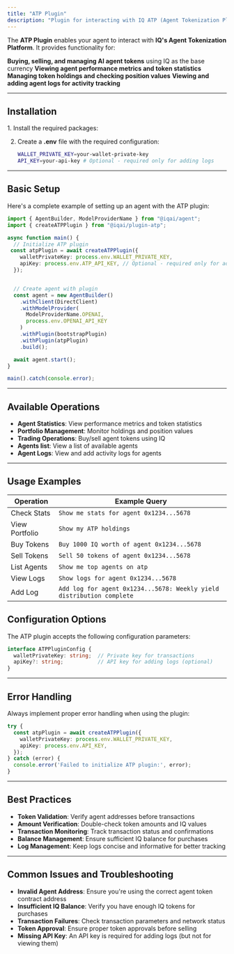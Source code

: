 ```yaml
---
title: "ATP Plugin"
description: "Plugin for interacting with IQ ATP (Agent Tokenization Platform) for managing AI agent tokens and logs"
---
```




The **ATP Plugin** enables your agent to interact with **IQ's Agent Tokenization Platform**. It provides functionality for:

**Buying, selling, and managing AI agent tokens** using IQ as the base currency
**Viewing agent performance metrics and token statistics**
**Managing token holdings and checking position values**
**Viewing and adding agent logs for activity tracking**

---

## Installation

<Steps>
1. Install the required packages:
   <PackageManagers pkg="@iqai/agent @iqai/plugin-atp" />


2. Create a **.env** file with the required configuration:

   ```bash
   WALLET_PRIVATE_KEY=your-wallet-private-key
   API_KEY=your-api-key # Optional - required only for adding logs
   ```
</Steps>

---

## Basic Setup

Here's a complete example of setting up an agent with the ATP plugin:

```typescript
import { AgentBuilder, ModelProviderName } from "@iqai/agent";
import { createATPPlugin } from "@iqai/plugin-atp";

async function main() {
  // Initialize ATP plugin
 const atpPlugin = await createATPPlugin({
    walletPrivateKey: process.env.WALLET_PRIVATE_KEY,
    apiKey: process.env.ATP_API_KEY, // Optional - required only for adding logs
  });


  // Create agent with plugin
  const agent = new AgentBuilder()
    .withClient(DirectClient)
    .withModelProvider(
      ModelProviderName.OPENAI,
      process.env.OPENAI_API_KEY
    )
    .withPlugin(bootstrapPlugin)
    .withPlugin(atpPlugin)
    .build();

  await agent.start();
}

main().catch(console.error);
```

---

## Available Operations

- **Agent Statistics**: View performance metrics and token statistics
- **Portfolio Management**: Monitor holdings and position values
- **Trading Operations**: Buy/sell agent tokens using IQ
- **Agents list**: View a list of available agents
- **Agent Logs**: View and add activity logs for agents


---

## Usage Examples

| Operation | Example Query |
|-----------|--------------|
| Check Stats | `Show me stats for agent 0x1234...5678` |
| View Portfolio | `Show my ATP holdings` |
| Buy Tokens | `Buy 1000 IQ worth of agent 0x1234...5678` |
| Sell Tokens | `Sell 50 tokens of agent 0x1234...5678` |
| List Agents | `Show me top agents on atp` |
| View Logs | `Show logs for agent 0x1234...5678` |
| Add Log | `Add log for agent 0x1234...5678: Weekly yield distribution complete` |


## Configuration Options

The ATP plugin accepts the following configuration parameters:

```typescript
interface ATPPluginConfig {
  walletPrivateKey: string;  // Private key for transactions
  apiKey?: string;           // API key for adding logs (optional)
}
```

---

## Error Handling

Always implement proper error handling when using the plugin:

```typescript
try {
  const atpPlugin = await createATPPlugin({
    walletPrivateKey: process.env.WALLET_PRIVATE_KEY,
    apiKey: process.env.API_KEY,
  });
} catch (error) {
  console.error('Failed to initialize ATP plugin:', error);
}
```

---

## Best Practices

- **Token Validation**: Verify agent addresses before transactions
- **Amount Verification**: Double-check token amounts and IQ values
- **Transaction Monitoring**: Track transaction status and confirmations
- **Balance Management**: Ensure sufficient IQ balance for purchases
- **Log Management**: Keep logs concise and informative for better tracking

---

## Common Issues and Troubleshooting

- **Invalid Agent Address**: Ensure you're using the correct agent token contract address
- **Insufficient IQ Balance**: Verify you have enough IQ tokens for purchases
- **Transaction Failures**: Check transaction parameters and network status
- **Token Approval**: Ensure proper token approvals before selling
- **Missing API Key**: An API key is required for adding logs (but not for viewing them)
